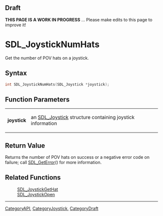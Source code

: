 
== Draft ==


'''THIS PAGE IS A WORK IN PROGRESS''' ... Please make edits to this page to improve it!


= SDL_JoystickNumHats =

Get the number of POV hats on a joystick.

== Syntax ==

<syntaxhighlight lang='c'>
int SDL_JoystickNumHats(SDL_Joystick *joystick);
</syntaxhighlight>

== Function Parameters ==

{|
|'''joystick'''
|an [[SDL_Joystick]] structure containing joystick information
|}

== Return Value ==

Returns the number of POV hats on success or a negative error code on
failure; call [[SDL_GetError]]() for more information.



== Related Functions ==

:[[SDL_JoystickGetHat]]
:[[SDL_JoystickOpen]]

----
[[CategoryAPI]], [[CategoryJoystick]], [[CategoryDraft]]


